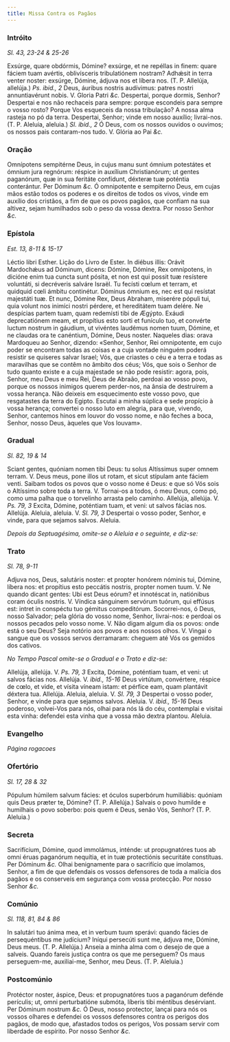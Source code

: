 ```yaml
---
title: Missa Contra os Pagãos
---
```


### Intróito 

_Sl. 43, 23-24 & 25-26_

<div class="grid grid-cols-2 gap-5">
  <span class="text-justify">
    Exsúrge, quare obdórmis, Dómine? exsúrge, et ne repéllas in finem: quare
    fáciem tuam avértis, oblivísceris tribulatiónem nostram? Adhǽsit in terra
    venter noster: exsúrge, Dómine, ádjuva nos et líbera nos. (T. P. Allelúja,
    allelúja.) <em>Ps. ibid., 2</em> Deus, áuribus nostris audívimus: patres
    nostri annuntiavérunt nobis. V. Gloria Patri <em>&c.</em>
  </span>
  <span class="text-justify">
    Despertai, porque dormis, Senhor? Despertai e nos não rechaceis para sempre:
    porque escondeis para sempre o vosso rosto? Porque Vos esqueceis da nossa
    tribulação? A nossa alma rasteja no pó da terra. Despertai, Senhor; vinde em
    nosso auxílio; livrai-nos. (T. P. Aleluia, aleluia.) <em>Sl. ibid., 2</em> Ó
    Deus, com os nossos ouvidos o ouvimos; os nossos pais contaram-nos tudo. V.
    Glória ao Pai <em>&c.</em>
  </span>
</div>

### Oração

<div class="grid grid-cols-2 gap-5">
  <span class="text-justify">
    Omnípotens sempitérne Deus, in cujus manu sunt ómnium potestátes et ómnium
    jura regnórum: réspice in auxílium Christianórum; ut gentes paganórum, quæ
    in sua feritáte confídunt, déxteræ tuæ poténtia conterántur. Per Dóminum
    <em>&c.</em>
  </span>
  <span class="text-justify">
    Ó omnipotente e sempiterno Deus, em cujas mãos estão todos os poderes e os
    direitos de todos os vivos, vinde em auxílio dos cristãos, a fim de que os
    povos pagãos, que confiam na sua altivez, sejam humilhados sob o peso da
    vossa dextra. Por nosso Senhor <em>&c.</em>
  </span>
</div>

### Epístola 

_Est. 13, 8-11 & 15-17_

<div class="grid grid-cols-2 gap-5">
  <span class="text-justify">Léctio libri Esther.</span>
  <span class="text-justify">Lição do Livro de Ester.</span>
  <span class="text-justify">
    In diébus illis: Orávit Mardochǽus ad Dóminum, dicens: Dómine, Dómine, Rex
    omnípotens, in dicióne enim tua cuncta sunt pósita, et non est qui possit
    tuæ resístere voluntáti, si decréveris salváre Israël. Tu fecísti cœlum et
    terram, et quidquid cœli ámbitu continétur. Dóminus ómnium es, nec est qui
    resístat majestáti tuæ. Et nunc, Dómine Rex, Deus Abraham, miserére pópuli
    tui, quia volunt nos inimíci nostri pérdere, et hereditátem tuam delére. Ne
    despícias partem tuam, quam redemísti tibi de Ægýpto. Exáudi deprecatiónem
    meam, et propítius esto sorti et funículo tuo, et convérte luctum nostrum in
    gáudium, ut vivéntes laudémus nomen tuum, Dómine, et ne claudas ora te
    canéntium, Dómine, Deus noster.
  </span>
  <span class="text-justify">
    Naqueles dias: orava Mardoqueu ao Senhor, dizendo: «Senhor, Senhor, Rei
    omnipotente, em cujo poder se encontram todas as coisas e a cuja vontade
    ninguém poderá resistir se quiseres salvar Israel; Vós, que criastes o céu e
    a terra e todas as maravilhas que se contêm no âmbito dos céus; Vós, que
    sois o Senhor de tudo quanto existe e a cuja majestade se não pode resistir:
    agora, pois, Senhor, meu Deus e meu Rei, Deus de Abraão, perdoai ao vosso
    povo, porque os nossos inimigos querem perder-nos, na ânsia de destruírem a
    vossa herança. Não deixeis em esquecimento este vosso povo, que resgatastes
    da terra do Egipto. Escutai a minha súplica e sede propício à vossa herança;
    convertei o nosso luto em alegria, para que, vivendo, Senhor, cantemos hinos
    em louvor do vosso nome, e não feches a boca, Senhor, nosso Deus, àqueles
    que Vos louvam».
  </span>
</div>

### Gradual 

_Sl. 82, 19 & 14_

<div class="grid grid-cols-2 gap-5">
  <span class="text-justify">
    Sciant gentes, quóniam nomen tibi Deus: tu solus Altíssimus super omnem
    terram. V. Deus meus, pone illos ut rotam, et sicut stípulam ante fáciem
    venti.
  </span>
  <span class="text-justify">
    Saibam todos os povos que o vosso nome é Deus: e que só Vós sois o Altíssimo
    sobre toda a terra. V. Tornai-os a todos, ó meu Deus, como pó, como uma
    palha que o torvelinho arrasta pelo caminho.
  </span>
  <span class="text-justify">
    Allelúja, allelúja. V. <em>Ps. 79, 3</em> Excita, Dómine, poténtiam tuam, et
    veni: ut salvos fácias nos. Allelúja.
  </span>
  <span class="text-justify">
    Aleluia, aleluia. V. <em>Sl. 79, 3</em> Despertai o vosso poder, Senhor, e
    vinde, para que sejamos salvos. Aleluia.
  </span>
</div>

<em>Depois da Septuagésima, omite-se o Aleluia e o seguinte, e diz-se:</em>

### Trato 

_Sl. 78, 9-11_

<div class="grid grid-cols-2 gap-5">
  <span class="text-justify">
    Adjuva nos, Deus, salutáris noster: et propter honórem nóminis tui, Dómine,
    líbera nos: et propítius esto peccátis nostris, propter nomen tuum. V. Ne
    quando dicant gentes: Ubi est Deus eórum? et innotéscat in, natiónibus coram
    óculis nostris. V. Víndica sánguinem servórum tuórum, qui effúsus est:
    intret in conspéctu tuo gémitus compeditórum.
  </span>
  <span class="text-justify">
    Socorrei-nos, ó Deus, nosso Salvador; pela glória do vosso nome, Senhor,
    livrai-nos: e perdoai os nossos pecados pelo vosso nome. V. Não digam algum
    dia os povos: onde está o seu Deus? Seja notório aos povos e aos nossos
    olhos. V. Vingai o sangue que os vossos servos derramaram: cheguem até Vós
    os gemidos dos cativos.
  </span>
</div>

<em>No Tempo Pascal omite-se o Gradual e o Trato e diz-se:</em>

<div class="grid grid-cols-2 gap-5">
  <span class="text-justify">
    Allelúja, allelúja. V. <em>Ps. 79, 3</em> Excita, Dómine, poténtiam tuam, et
    veni: ut salvos fácias nos. Allelúja. V. <em>ibid., 15-16</em> Deus
    virtútum, convértere, réspice de cœlo, et vide, et vísita víneam istam: et
    pérfice eam, quam plantávit déxtera tua. Allelúja.
  </span>
  <span class="text-justify">
    Aleluia, aleluia. V. <em>Sl. 79, 3</em> Despertai o vosso poder, Senhor, e
    vinde para que sejamos salvos. Aleluia. V. <em>ibid., 15-16</em> Deus
    poderoso, volvei-Vos para nós, olhai para nós lá do céu, contemplai e
    visitai esta vinha: defendei esta vinha que a vossa mão dextra plantou.
    Aleluia.
  </span>
</div>

### Evangelho 

_Página rogacoes_

### Ofertório 

_Sl. 17, 28 & 32_

<div class="grid grid-cols-2 gap-5">
  <span class="text-justify">
    Pópulum húmilem salvum fácies: et óculos superbórum humiliábis: quóniam quis
    Deus præter te, Dómine? (T. P. Allelúja.)
  </span>
  <span class="text-justify">
    Salvais o povo humilde e humilhais o povo soberbo: pois quem é Deus, senão
    Vós, Senhor? (T. P. Aleluia.)
  </span>
</div>

### Secreta

<div class="grid grid-cols-2 gap-5">
  <span class="text-justify">
    Sacrifícium, Dómine, quod immolámus, inténde: ut propugnatóres tuos ab omni
    éruas paganórum nequítia, et in tuæ protectiónis securitáte constítuas. Per
    Dóminum <em>&c.</em>
  </span>
  <span class="text-justify">
    Olhai benignamente para o sacrifício que imolamos, Senhor, a fim de que
    defendais os vossos defensores de toda a malícia dos pagãos e os conserveis
    em segurança com vossa protecção. Por nosso Senhor <em>&c.</em>
  </span>
</div>

### Comúnio 

_Sl. 118, 81, 84 & 86_

<div class="grid grid-cols-2 gap-5">
  <span class="text-justify">
    In salutári tuo ánima mea, et in verbum tuum sperávi: quando fácies de
    persequéntibus me judícium? Iníqui persecúti sunt me, ádjuva me, Dómine,
    Deus meus. (T. P. Allelúja.)
  </span>
  <span class="text-justify">
    Anseia a minha alma com o desejo de que a salveis. Quando fareis justiça
    contra os que me perseguem? Os maus perseguem-me, auxiliai-me, Senhor, meu
    Deus. (T. P. Aleluia.)
  </span>
</div>

### Postcomúnio

<div class="grid grid-cols-2 gap-5">
  <span class="text-justify">
    Protéctor noster, áspice, Deus: et propugnatóres tuos a paganórum defénde
    perículis; ut, omni perturbatióne submóta, líberis tibi méntibus desérviant.
    Per Dóminum nostrum <em>&c.</em>
  </span>
  <span class="text-justify">
    Ó Deus, nosso protector, lançai para nós os vossos olhares e defendei os
    vossos defensores contra os perigos dos pagãos, de modo que, afastados todos
    os perigos, Vos possam servir com liberdade de espírito. Por nosso Senhor
    <em>&c.</em>
  </span>
</div>
